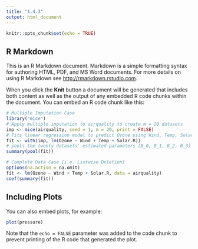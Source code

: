 ```yaml
---
title: "1.4.3"
output: html_document
---
```


```r
knitr::opts_chunk$set(echo = TRUE)
```

## R Markdown

This is an R Markdown document. Markdown is a simple formatting syntax for authoring HTML, PDF, and MS Word documents. For more details on using R Markdown see <http://rmarkdown.rstudio.com>.

When you click the **Knit** button a document will be generated that includes both content as well as the output of any embedded R code chunks within the document. You can embed an R code chunk like this:

```r
# Multiple Imputation Case
library("mice")
# Apply multiple imputation to airquality to create m = 20 datasets 
imp <- mice(airquality, seed = 1, m = 20, print = FALSE)
# Fits linear regression model to predict Ozone using Wind, Temp, Solar.R as explanatory vars
fit <- with(imp, lm(Ozone ~ Wind + Temp + Solar.R))
# pools the twenty datasets' estimated parameters [B_0, B_1, B_2, B_3]
summary(pool(fit))

# Complete Data Case [i.e. Listwise Deletion] 
options(na.action = na.omit)
fit <- lm(Ozone ~ Wind + Temp + Solar.R, data = airquality)
coef(summary(fit))


```

## Including Plots

You can also embed plots, for example:

```r
plot(pressure)
```

Note that the `echo = FALSE` parameter was added to the code chunk to prevent printing of the R code that generated the plot.
